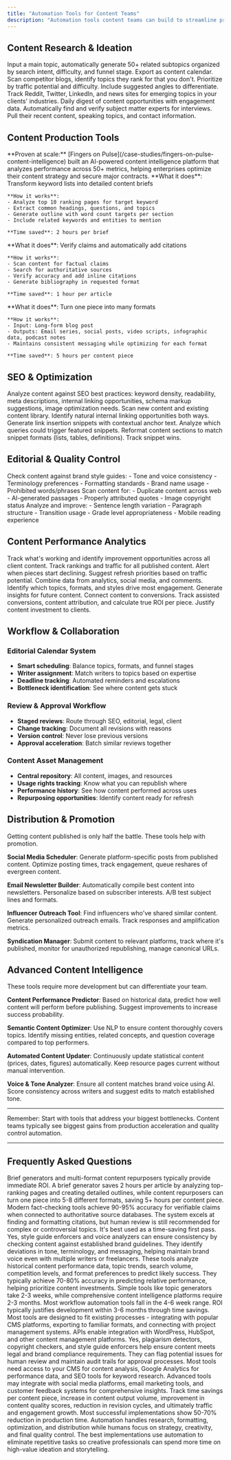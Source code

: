 ```yaml
---
title: "Automation Tools for Content Teams"
description: "Automation tools content teams can build to streamline production and scale quality"
---
```


## Content Research & Ideation

<CardGroup cols={2}>
  <Card title="Topic Cluster Generator" icon="diagram-project">
    Input a main topic, automatically generate 50+ related subtopics organized by search intent, difficulty, and funnel stage. Export as content calendar.
  </Card>

  <Card title="Competitor Content Gap Analyzer" icon="chart-line">
    Scan competitor blogs, identify topics they rank for that you don't. Prioritize by traffic potential and difficulty. Include suggested angles to differentiate.
  </Card>

  <Card title="Trending Topic Monitor" icon="fire">
    Track Reddit, Twitter, LinkedIn, and news sites for emerging topics in your clients' industries. Daily digest of content opportunities with engagement data.
  </Card>

  <Card title="Expert Source Finder" icon="user-check">
    Automatically find and verify subject matter experts for interviews. Pull their recent content, speaking topics, and contact information.
  </Card>
</CardGroup>

## Content Production Tools

<Note>
**Proven at scale:** [Fingers on Pulse](/case-studies/fingers-on-pulse-content-intelligence) built an AI-powered content intelligence platform that analyzes performance across 50+ metrics, helping enterprises optimize their content strategy and secure major contracts.
</Note>

<AccordionGroup>
  <Accordion title="Brief Generator from Keywords">
    **What it does**: Transform keyword lists into detailed content briefs

    **How it works**:
    - Analyze top 10 ranking pages for target keyword
    - Extract common headings, questions, and topics
    - Generate outline with word count targets per section
    - Include related keywords and entities to mention

    **Time saved**: 2 hours per brief
  </Accordion>

  <Accordion title="Fact Checker & Citation Tool">
    **What it does**: Verify claims and automatically add citations

    **How it works**:
    - Scan content for factual claims
    - Search for authoritative sources
    - Verify accuracy and add inline citations
    - Generate bibliography in requested format

    **Time saved**: 1 hour per article
  </Accordion>

  <Accordion title="Multi-Format Content Repurposer">
    **What it does**: Turn one piece into many formats

    **How it works**:
    - Input: Long-form blog post
    - Outputs: Email series, social posts, video scripts, infographic data, podcast notes
    - Maintains consistent messaging while optimizing for each format

    **Time saved**: 5 hours per content piece
  </Accordion>
</AccordionGroup>

## SEO & Optimization

<Tabs>
  <Tab title="On-Page SEO Scorer">
    Analyze content against SEO best practices: keyword density, readability, meta descriptions, internal linking opportunities, schema markup suggestions, image optimization needs.
  </Tab>

  <Tab title="Internal Link Suggester">
    Scan new content and existing content library. Identify natural internal linking opportunities both ways. Generate link insertion snippets with contextual anchor text.
  </Tab>

  <Tab title="Featured Snippet Optimizer">
    Analyze which queries could trigger featured snippets. Reformat content sections to match snippet formats (lists, tables, definitions). Track snippet wins.
  </Tab>
</Tabs>

## Editorial & Quality Control

<Steps>
  <Step title="Style Guide Enforcer">
    Check content against brand style guides:
    - Tone and voice consistency
    - Terminology preferences
    - Formatting standards
    - Brand name usage
    - Prohibited words/phrases
  </Step>

  <Step title="Plagiarism & AI Detector">
    Scan content for:
    - Duplicate content across web
    - AI-generated passages
    - Properly attributed quotes
    - Image copyright status
  </Step>

  <Step title="Readability Optimizer">
    Analyze and improve:
    - Sentence length variation
    - Paragraph structure
    - Transition usage
    - Grade level appropriateness
    - Mobile reading experience
  </Step>
</Steps>

## Content Performance Analytics

<Info>
Track what's working and identify improvement opportunities across all client content.
</Info>

<Card title="Content Decay Monitor">
  Track rankings and traffic for all published content. Alert when pieces start declining. Suggest refresh priorities based on traffic potential.
</Card>

<Card title="Engagement Analyzer">
  Combine data from analytics, social media, and comments. Identify which topics, formats, and styles drive most engagement. Generate insights for future content.
</Card>

<Card title="ROI Calculator">
  Connect content to conversions. Track assisted conversions, content attribution, and calculate true ROI per piece. Justify content investment to clients.
</Card>

## Workflow & Collaboration

### Editorial Calendar System
- **Smart scheduling**: Balance topics, formats, and funnel stages
- **Writer assignment**: Match writers to topics based on expertise
- **Deadline tracking**: Automated reminders and escalations
- **Bottleneck identification**: See where content gets stuck

### Review & Approval Workflow
- **Staged reviews**: Route through SEO, editorial, legal, client
- **Change tracking**: Document all revisions with reasons
- **Version control**: Never lose previous versions
- **Approval acceleration**: Batch similar reviews together

### Content Asset Management
- **Central repository**: All content, images, and resources
- **Usage rights tracking**: Know what you can republish where
- **Performance history**: See how content performed across uses
- **Repurposing opportunities**: Identify content ready for refresh

## Distribution & Promotion

<Tip>
Getting content published is only half the battle. These tools help with promotion.
</Tip>

**Social Media Scheduler**: Generate platform-specific posts from published content. Optimize posting times, track engagement, queue reshares of evergreen content.

**Email Newsletter Builder**: Automatically compile best content into newsletters. Personalize based on subscriber interests. A/B test subject lines and formats.

**Influencer Outreach Tool**: Find influencers who've shared similar content. Generate personalized outreach emails. Track responses and amplification metrics.

**Syndication Manager**: Submit content to relevant platforms, track where it's published, monitor for unauthorized republishing, manage canonical URLs.

## Advanced Content Intelligence

<Note>
These tools require more development but can differentiate your team.
</Note>

**Content Performance Predictor**: Based on historical data, predict how well content will perform before publishing. Suggest improvements to increase success probability.

**Semantic Content Optimizer**: Use NLP to ensure content thoroughly covers topics. Identify missing entities, related concepts, and question coverage compared to top performers.

**Automated Content Updater**: Continuously update statistical content (prices, dates, figures) automatically. Keep resource pages current without manual intervention.

**Voice & Tone Analyzer**: Ensure all content matches brand voice using AI. Score consistency across writers and suggest edits to match established tone.

---

Remember: Start with tools that address your biggest bottlenecks. Content teams typically see biggest gains from production acceleration and quality control automation.

---

## Frequently Asked Questions

<AccordionGroup>
  <Accordion title="Which content automation tool provides the quickest wins?">
    Brief generators and multi-format content repurposers typically provide immediate ROI. A brief generator saves 2 hours per article by analyzing top-ranking pages and creating detailed outlines, while content repurposers can turn one piece into 5-8 different formats, saving 5+ hours per content piece.
  </Accordion>

  <Accordion title="How accurate is AI-powered fact checking and citation?">
    Modern fact-checking tools achieve 90-95% accuracy for verifiable claims when connected to authoritative source databases. The system excels at finding and formatting citations, but human review is still recommended for complex or controversial topics. It's best used as a time-saving first pass.
  </Accordion>

  <Accordion title="Can these tools maintain consistent brand voice across different writers?">
    Yes, style guide enforcers and voice analyzers can ensure consistency by checking content against established brand guidelines. They identify deviations in tone, terminology, and messaging, helping maintain brand voice even with multiple writers or freelancers.
  </Accordion>

  <Accordion title="How do content performance predictors work?">
    These tools analyze historical content performance data, topic trends, search volume, competition levels, and format preferences to predict likely success. They typically achieve 70-80% accuracy in predicting relative performance, helping prioritize content investments.
  </Accordion>

  <Accordion title="What's the development timeline for content production tools?">
    Simple tools like topic generators take 2-3 weeks, while comprehensive content intelligence platforms require 2-3 months. Most workflow automation tools fall in the 4-6 week range. ROI typically justifies development within 3-6 months through time savings.
  </Accordion>

  <Accordion title="How do these tools integrate with existing content workflows?">
    Most tools are designed to fit existing processes - integrating with popular CMS platforms, exporting to familiar formats, and connecting with project management systems. APIs enable integration with WordPress, HubSpot, and other content management platforms.
  </Accordion>

  <Accordion title="Can automation tools help with content compliance and legal review?">
    Yes, plagiarism detectors, copyright checkers, and style guide enforcers help ensure content meets legal and brand compliance requirements. They can flag potential issues for human review and maintain audit trails for approval processes.
  </Accordion>

  <Accordion title="What data sources do these tools require?">
    Most tools need access to your CMS for content analysis, Google Analytics for performance data, and SEO tools for keyword research. Advanced tools may integrate with social media platforms, email marketing tools, and customer feedback systems for comprehensive insights.
  </Accordion>

  <Accordion title="How do you measure success of content automation implementations?">
    Track time savings per content piece, increase in content output volume, improvement in content quality scores, reduction in revision cycles, and ultimately traffic and engagement growth. Most successful implementations show 50-70% reduction in production time.
  </Accordion>

  <Accordion title="What's the balance between automation and human creativity?">
    Automation handles research, formatting, optimization, and distribution while humans focus on strategy, creativity, and final quality control. The best implementations use automation to eliminate repetitive tasks so creative professionals can spend more time on high-value ideation and storytelling.
  </Accordion>
</AccordionGroup>